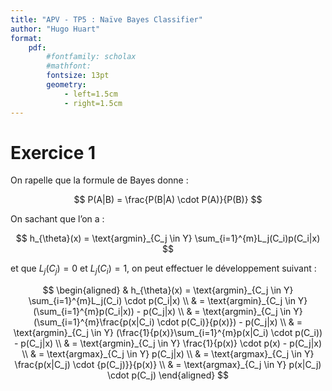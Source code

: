 ```yaml
---
title: "APV - TP5 : Naïve Bayes Classifier"
author: "Hugo Huart"
format:
    pdf:
        #fontfamily: scholax
        #mathfont: 
        fontsize: 13pt
        geometry:
            - left=1.5cm
            - right=1.5cm
---
```

# Exercice 1

On rapelle que la formule de Bayes donne :

$$
P(A|B) = \frac{P(B|A) \cdot P(A)}{P(B)}
$$

On sachant que l'on a :

$$
h_{\theta}(x) = \text{argmin}_{C_j \in Y} \sum_{i=1}^{m}L_j(C_i)p(C_i|x)
$$

et que $L_j(C_j) = 0$ et $L_j(C_i) = 1$, on peut effectuer le développement suivant :

$$
\begin{aligned}
& h_{\theta}(x) = \text{argmin}_{C_j \in Y} \sum_{i=1}^{m}L_j(C_i) \cdot p(C_i|x) \\
& = \text{argmin}_{C_j \in Y} (\sum_{i=1}^{m}p(C_i|x)) - p(C_j|x) \\
& = \text{argmin}_{C_j \in Y} (\sum_{i=1}^{m}\frac{p(x|C_i) \cdot p(C_i)}{p(x)}) - p(C_j|x) \\
& = \text{argmin}_{C_j \in Y} (\frac{1}{p(x)}\sum_{i=1}^{m}p(x|C_i) \cdot p(C_i)) - p(C_j|x) \\
& = \text{argmin}_{C_j \in Y} \frac{1}{p(x)} \cdot p(x) - p(C_j|x) \\
& = \text{argmax}_{C_j \in Y} p(C_j|x) \\
& = \text{argmax}_{C_j \in Y} \frac{p(x|C_j) \cdot {p(C_j)}}{p(x)} \\
& = \text{argmax}_{C_j \in Y} p(x|C_j) \cdot p(C_j)
\end{aligned}
$$

